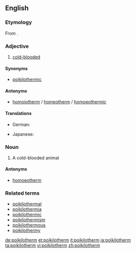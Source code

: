 ==English==

===Etymology===
From {{confix|poikilo|therm}}.

===Adjective===
{{en-adj}}

# [[cold-blooded]]

====Synonyms====
* [[poikilothermic]]

====Antonyms====
* [[homoiotherm]] / [[homeotherm]] / [[homoeothermic]]

====Translations====
{{trans-top|Ecology: animals with unconstant body temperature}}
* German: {{t+|de|poikilotherm}}
{{trans-mid}}
* Japanese: {{t|ja|変温動物|tr=へんおんどうぶつ, hen'ondōbutsu}}
{{trans-bottom}}

===Noun===
{{en-noun}}

# A cold-blooded animal

====Antonyms====
* [[homoeotherm]]

===Related terms===
* [[poikilothermal]]
* [[poikilothermia]]
* [[poikilothermic]]
* [[poikilothermism]]
* [[poikilothermous]]
* [[poikilothermy]]

[[de:poikilotherm]]
[[et:poikilotherm]]
[[it:poikilotherm]]
[[ja:poikilotherm]]
[[ta:poikilotherm]]
[[vi:poikilotherm]]
[[zh:poikilotherm]]